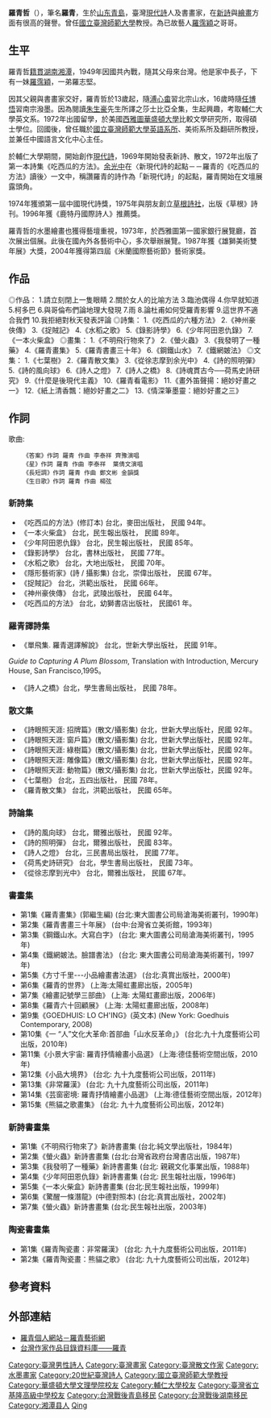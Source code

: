 {{BLP unsourced|time=2021-09-01}}
{{Infobox person
| name = 羅青哲
| job = 
| period = 
| other_names = 羅青
| sex = 男
| date of birth = {{Birth_year_and_age|1948}}
| place of birth = {{ROC|青島市}}
| nationality = {{ROC}}
| relatives =[[羅霈穎|羅霈穎]]（妹，已故）<br>[[羅志堅|羅志堅]]（弟）

| educate = *美國[[西雅圖華盛頓大學|西雅圖華盛頓大學]]比較文學研究所碩士 
| past = *[[國立臺灣師範大學|國立臺灣師範大學]]教授
| work = 
| award =*《鹿特丹國際詩人》推薦獎
*《雄獅美術雙年展》獎
*第四屆《米蘭國際藝術節》藝術家獎
}}

'''羅青哲'''（{{bd|1948年}}），筆名'''羅青'''，生於[[山东|山东]][[青島|青島]]，臺灣[[現代詩|現代詩]]人及書畫家，在[[新詩|新詩]]與[[绘画|繪畫]]方面有很高的聲譽。曾任[[國立臺灣師範大學|國立臺灣師範大學]]教授。為已故藝人[[羅霈穎|羅霈穎]]之哥哥。

== 生平 ==
羅青哲[[籍貫|籍貫]][[湖南|湖南]][[湘潭|湘潭]]，1949年因國共內戰，隨其父母來台灣。他是家中長子，下有一妹[[羅霈穎|羅霈穎]]，一弟羅志堅。

因其父親與書畫家交好，羅青哲於13歲起，隨[[溥心畬|溥心畬]]習北宗山水，16歲時隨[[任博悟|任博悟]]習南宗潑墨。因為閱讀[[朱生豪|朱生豪]]先生所譯之莎士比亞全集，生起興趣，考取輔仁大學英文系。1972年出國留學，於美國[[西雅圖華盛頓大學|西雅圖華盛頓大學]]比較文學研究所，取得碩士學位。回國後，曾任職於[[國立臺灣師範大學英語系所|國立臺灣師範大學英語系所]]、美術系所及翻研所教授，並兼任中國語言文化中心主任。

於輔仁大學期間，開始創作[[現代詩|現代詩]]，1969年開始發表新詩、散文，1972年出版了第一本詩集《吃西瓜的方法》。[[余光中|余光中]]在〈新現代詩的起點－－羅青的《吃西瓜的方法》讀後〉一文中，稱讚羅青的詩作為「新現代詩」的起點，羅青開始在文壇展露頭角。

1974年獲頒第一屆中國現代詩獎，1975年與朋友創立[[草根詩社|草根詩社]]，出版《草根》詩刊。1996年獲《鹿特丹國際詩人》推薦獎。

羅青哲的水墨繪畫也獲得藝壇重視，1973年，於西雅圖第一國家銀行展覽廳，首次展出個展。此後在國內外各藝術中心，多次舉辦展覽。1987年獲《雄獅美術雙年展》大獎，2004年獲得第四屆《米蘭國際藝術節》藝術家獎。

== 作品==
◎作品：
1.請立刻閉上一隻眼睛 
2.關於女人的比喻方法 
3.臨池偶得 
4.你早就知道 
5.柯多巴 
6.與哥倫布們論地理大發現 
7.雨 
8.論杜甫如何受羅青影響 
9.這世界不適合我們 
10.我拒絕對秋天發表評論
◎詩集：
1.《吃西瓜的六種方法》
2.《神州豪俠傳》
3.《捉賊記》
4.《水稻之歌》
5.《錄影詩學》
6.《少年阿田恩仇錄》
7.《一本火柴盒》
◎畫集：
1.《不明飛行物來了》
2.《螢火蟲》
3.《我發明了一種藥》
4.《羅青畫集》
5.《羅青書畫三十年》
6.《鋼鐵山水》
7.《鐵網皴法》
◎文集：
1.《七葉樹》
2.《羅青散文集》
3.《從徐志摩到余光中》
4.《詩的照明彈》
5.《詩的風向球》
6.《詩人之燈》
7.《詩人之橋》
8.《詩魂貫古今──荷馬史詩研究》
9.《什麼是後現代主義》
10.《羅青看電影》
11.《畫外笛聲揚：絕妙好畫之一》
12.《紙上清香飄：絕妙好畫之二》
13.《情深筆墨靈：絕妙好畫之三》

== 作詞==
歌曲: 
     《答案》作詞 羅青 作曲 李泰祥 齊豫演唱
     《星》作詞 羅青 作曲 李泰祥  葉倩文演唱
     《長短調》作詞 羅青 作曲 鄭文彬 金韻獎
     《生日歌》作詞 羅青 作曲 楊弦 

=== 新詩集 ===
*《吃西瓜的方法》(修訂本) 台北，麥田出版社， 民國 94年。
*《一本火柴盒》 台北，民生報出版社， 民國 89年。
*《少年阿田恩仇錄》 台北，民生報出版社， 民國 85年。
*《錄影詩學》 台北，書林出版社， 民國 77年。
*《水稻之歌》 台北，大地出版社， 民國 70年。
*《隱形藝術家》(詩 / 攝影集) 台北，崇偉出版社， 民國 67年。
*《捉賊記》 台北，洪範出版社， 民國 66年。
*《神州豪俠傳》 台北，武陵出版社， 民國 64年。
*《吃西瓜的方法》 台北，幼獅書店出版社， 民國61 年。

===羅青譯詩集===
*《單飛集. 羅青選譯解說》 台北，世新大學出版社， 民國 91年。
''Guide to Capturing A Plum Blossom'', Translation with Introduction, Mercury House, San Francisco,1995。
*《詩人之橋》台北，學生書局出版社， 民國 78年。

=== 散文集 ===
*《詩眼照天涯: 招牌篇》(散文/攝影集) 台北，世新大學出版社，民國 92年。
*《詩眼照天涯: 窗戶篇》(散文/攝影集) 台北，世新大學出版社，民國 92年。
*《詩眼照天涯: 綠樹篇》(散文/攝影集) 台北，世新大學出版社，民國 92年。
*《詩眼照天涯: 雕像篇》(散文/攝影集) 台北，世新大學出版社，民國 92年。
*《詩眼照天涯: 動物篇》(散文/攝影集) 台北，世新大學出版社，民國 92年。
*《七葉樹》 台北，五四出版社， 民國 78年。
*《羅青散文集》 台北，洪範出版社， 民國 65年。

=== 詩論集 ===        
*《詩的風向球》 台北，爾雅出版社， 民國 92年。
*《詩的照明彈》 台北，爾雅出版社， 民國 83年。
*《詩人之燈》 台北，三民書局出版社， 民國 77年。
*《荷馬史詩研究》 台北，學生書局出版社， 民國 73年。
*《從徐志摩到光中》 台北，爾雅出版社， 民國 67年。

=== 書畫集 ===
*第1集《羅青畫集》(郭繼生編)  (台北:東大圖書公司局滄海美術叢刊，1990年)
*第2集《羅青書畫三十年展》 (台中:台灣省立美術館，1993年)
*第3集《鋼鐵山水。大寫白字》 (台北: 東大圖書公司局滄海美術叢刊，1995年)
*第4集《鐵網皴法。臉譜書法》 (台北: 東大圖書公司局滄海美術叢刊，1997年)
*第5集《方寸千里---小品繪畫書法選》 (台北:真賞出版社，2000年)
*第6集《羅青的世界》 (上海:太陽虹畫廊出版，2005年)
*第7集《繪畫記號學三部曲》 (上海: 太陽虹畫廊出版，2006年)
*第8集《羅青六十回顧展》 (上海: 太陽虹畫廊出版，2008年)
*第9集《GOEDHUIS: LO CH'ING》(英文本) (New York: Goedhuis Contemporary, 2008)
*第10集《一 “人”文化大革命:首部曲「山水反革命」》 (台北:九十九度藝術公司出版，2010年)
*第11集《小景大宇宙: 羅青抒情繪畫小品選》 (上海:德佳藝術空間出版，2010年)
*第12集《小品大境界》 (台北: 九十九度藝術公司出版，2011年)
*第13集《非常羅漢》 (台北: 九十九度藝術公司出版，2011年)
*第14集《芸窗密境: 羅青抒情繪畫小品選》 (上海:德佳藝術空間出版，2012年)
*第15集《熊貓之歌畫集》 (台北: 九十九度藝術公司出版，2012年)

=== 新詩書畫集 ===
*第1集《不明飛行物來了》新詩書畫集 (台北:純文學出版社，1984年)
*第2集《螢火蟲》新詩書畫集 (台北:台灣省政府台灣書店出版，1987年)
*第3集《我發明了一種藥》新詩書畫集 (台北: 親親文化事業出版，1988年)
*第4集《少年阿田恩仇錄》新詩書畫集 (台北: 民生報社出版，1996年)
*第5集《一本火柴盒》新詩書畫集 (台北:民生報社出版，1999年)
*第6集《驚醒一條潛龍》(中德對照本) (台北:真賞出版社，2002年)
*第7集《螢火蟲》新詩書畫集 (台北:民生報社出版，2003年)

=== 陶瓷書畫集 ===
*第1集《羅青陶瓷畫：非常羅漢》 (台北: 九十九度藝術公司出版，2011年)
*第2集《羅青陶瓷畫：熊貓之歌》 (台北: 九十九度藝術公司出版，2012年)

== 參考資料 ==
{{reflist}}

==外部連結==
* [http://loching.com 羅青個人網站－羅青藝術網]{{zh}}
* [https://db.nmtl.gov.tw/Site4/s6/writerinfo?id=2565 台灣作家作品目錄資料庫——羅青]

{{Authority control}}
{{DEFAULTSORT:Luo罗}}
[[Category:臺灣男性詩人|Category:臺灣男性詩人]]
[[Category:臺灣畫家|Category:臺灣畫家]]
[[Category:臺灣散文作家|Category:臺灣散文作家]]
[[Category:水墨畫家|Category:水墨畫家]]
[[Category:20世紀臺灣詩人|Category:20世紀臺灣詩人]]
[[Category:國立臺灣師範大學教授|Category:國立臺灣師範大學教授]]
[[Category:華盛頓大學文理學院校友|Category:華盛頓大學文理學院校友]]
[[Category:輔仁大學校友|Category:輔仁大學校友]]
[[Category:臺灣省立基隆高級中學校友|Category:臺灣省立基隆高級中學校友]]
[[Category:台灣戰後青島移民|Category:台灣戰後青島移民]]
[[Category:台灣戰後湖南移民|Category:台灣戰後湖南移民]]
[[Category:湘潭县人|Category:湘潭县人]]
[[Category:罗姓|Qing]]